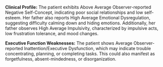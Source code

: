 **Clinical Profile:**
The patient exhibits Above Average Observer-reported Negative Self-Concept, indicating poor social relationships and low self-esteem. Her father also reports High Average Emotional Dysregulation, suggesting difficulty calming down and hiding emotions. Additionally, her father observes High Average Impulsivity, characterized by impulsive acts, low frustration tolerance, and mood changes.

**Executive Function Weaknesses:**
The patient shows Average Observer-reported Inattention/Executive Dysfunction, which may indicate trouble concentrating, planning, or completing tasks. This could also manifest as forgetfulness, absent-mindedness, or disorganization.
